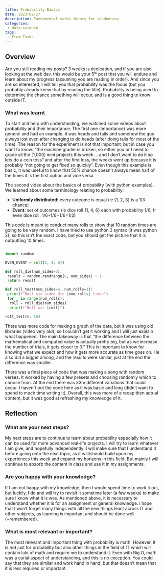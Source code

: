 ```yaml
---
title: Probability Basics 
date: 2023-02-27
description: Fundamental maths theory for randomness.
categories:
 - data-science
tags:
 - From Tasks
---
```


## Overview

Are you still reading my posts? 3 weeks is dedication, and if you are also looking at the web dev, this would be your 5ᵗʰ post that you will endure and learn about my progress (assuming you are reading in order). And since you are so interested, I will tell you that probability was the focus (but you probably already knew that by reading the title). Probability is being used to determine the chance something will occur, and is a good thing to know outside IT.

### What was learnt

To start and help with understanding, we watched some videos about probability and their importance. The first one (importance) was more general and had an example, it was heads and tails and somehow the guy always lost even after changing to do heads (after doing tails for most of the time). The reason for the experiment is not that important, but in case you want to know: “the machine grader is broken, so either you or I need to grade all the [1,000] mini projects this week … and I don’t want to do it so lets do a coin toss” and after the first loss, the weeks went up because it is probably “not going to get fixed so quickly”. Even though this example is basic, it was useful to know that 50% chance doesn’t always mean half of the times it is the first option and vice versa.

The second video about the basics of probability (with python examples). We learned about some terminology relating to probability:

- **Uniformly distributed:** every outcome is equal (ie {1, 2, 3} is a 1/3 chance)
- **Event:** set of outcomes (ie dice roll {1, 4, 6} each with probability 1/6, fr even dice roll: 1/6+1/6+1/6=1/2)

This code is meant to conduct many rolls to show that 10 random times are going to be very random. I have tried to use python 3 syntax (it was python 2), so this isn’t the exact code, but you should get the picture that it is outputting 10 times.

```python

import random

EVEN_EVENT = set([2, 4, 6])

def roll_die(num_sides=6):
 result = random.randrange(0, num_sides) + 1
 return result

def roll_test(num_sides=6, num_rolls=1):
 print(f"Roll six-sided die {num_rolls} times")
 for _ in range(num_rolls):
  roll = roll_die(num_sides)
  print(f"Roll was {roll}")

roll_test(6, 10)
```

There was more code for making a graph of the data, but it was using old libraries (video very old), so I couldn’t get it working and I will just explain what happened. The main takeaway is that “the difference between the mathematical and computed value is actually pretty big, but as we increase the number of trials, it gets closer to 0.” This is important to know for knowing what we expect and how it gets more accurate as time goes on. He also did a bigger among, and the results were similar, just at the end the difference was smaller.

There was a final piece of code that was making a song with random verses. It worked by having a few presets and choosing randomly which to choose from. At the end there was 33m different variations that could occur. I haven't put the code here as it was basic and long (didn’t want to spend to much time writing it). Overall, this was more of a recap then actual content, but it was good at refreshing my knowledge of it.

## Reflection

### What are your next steps?

My next steps are to continue to learn about probability especially how it can be used for more advanced real-life projects. I will try to learn whatever I am give, and hopefully independently. I will make sure that I understand it before going onto the next topic, as it will/should build upon my experiences this week and expand my horizons in this field. But mainly I will continue to absorb the content in class and use it in my assignments.

### Are you happy with your knowledge?

If I am not happy with my knowledge, then I would spend time to work it out, but luckily, I do and will try to revisit it sometime later (a few weeks) to make sure I know what it is was. As mentioned above, it is necessary to understand whether it is for an assignment or general knowledge. I hope that I won’t forget many things with all the new things leant across IT and other subjects, as learning is important and should be done well (+remembered).

### What is most relevant or important?

The most relevant and important thing with probability is math. However, it is not just for probability but also other things in the field of IT which will contain lots of math and require me to understand it. Even with Big O, math was a curial aspect of understanding, and this is no exception. You could say that they are similar and work hand in hand, but that doesn’t mean that it is less required or important.
